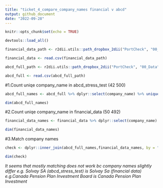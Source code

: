 ```yaml
---
title: "ticket_4_compare_company_names financial v abcd"
output: github_document
date: "2022-09-28"
---
```


```r
knitr::opts_chunk$set(echo = TRUE)
```

```r
devtools::load_all()
```

```r
financial_data_path <- r2dii.utils::path_dropbox_2dii("PortCheck", "00_Data", "07_AnalysisInputs", "ST_INPUTS_MASTER", "prewrangled_financial_data_stress_test.csv")

financial_data <- read.csv(financial_data_path)
```

```r
abcd_full_path <- r2dii.utils::path_dropbox_2dii("PortCheck", "00_Data", "07_AnalysisInputs", "ST_INPUTS_MASTER", "abcd_stress_test_input.csv")

abcd_full <- read.csv(abcd_full_path)

```


#1.Count uniqe company_name in abcd_stress_test (42 500)
```r
abcd_full_names <- abcd_full %>% dplyr::select(company_name) %>% unique()
```

```r
dim(abcd_full_names)
```


#2.Count uniqe company_name in financial_data (50 492)
```r
financial_data_names <- financial_data %>% dplyr::select(company_name) %>% unique()
```

```r
dim(financial_data_names)
```


#3.Match company names 

```r
check <- dplyr::inner_join(abcd_full_names,financial_data_names, by = "company_name")

dim(check)
```

*It seems that mostly matching does not work bc company names slightly differ*
*e.g. Solvay SA (abcd_stress_test) is Solvay Sa (financial data)*
*e.g.Canada Pension Plan Investment Board is Canada Pension Plan Investment*
